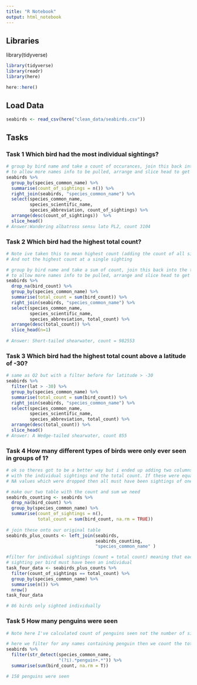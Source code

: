 ```yaml
---
title: "R Notebook"
output: html_notebook
---
```


## Libraries

library(tidyverse)
```r
library(tidyverse)
library(readr)
library(here)

here::here()
```

## Load Data

```r
seabirds <- read_csv(here("clean_data/seabirds.csv"))

```

## Tasks

### Task 1 Which bird had the most individual sightings?

```r
# group by bird name and take a count of occurances, join this back into the table
# to allow more names info to be pulled, arrange and slice head to get top hit
seabirds %>% 
  group_by(species_common_name) %>% 
  summarise(count_of_sightings = n()) %>%
  right_join(seabirds, "species_common_name") %>% 
  select(species_common_name, 
         species_scientific_name, 
         species_abbreviation, count_of_sightings) %>%
  arrange(desc(count_of_sightings))  %>% 
  slice_head()
# Answer:Wandering albatross sensu lato PL2, count 3104
```

### Task 2 Which bird had the highest total count?

```r
# Note ive taken this to mean highest count (adding the count of all sightings)
# And not the highest count at a single sighting

# group by bird name and take a sum of count, join this back into the table
# to allow more names info to be pulled, arrange and slice head to get top hit
seabirds %>% 
  drop_na(bird_count) %>% 
  group_by(species_common_name) %>% 
  summarise(total_count = sum(bird_count)) %>% 
  right_join(seabirds, "species_common_name") %>% 
  select(species_common_name, 
         species_scientific_name, 
         species_abbreviation, total_count) %>%
  arrange(desc(total_count)) %>% 
  slice_head(n=1)
  
# Answer: Short-tailed shearwater, count = 982553
```

### Task 3 Which bird had the highest total count above a latitude of -30?

```r
# same as Q2 but with a filter before for latitude > -30
seabirds %>% 
  filter(lat > -30) %>% 
  group_by(species_common_name) %>% 
  summarise(total_count = sum(bird_count)) %>%
  right_join(seabirds, "species_common_name") %>% 
  select(species_common_name, 
         species_scientific_name, 
         species_abbreviation, total_count) %>%
  arrange(desc(total_count)) %>% 
  slice_head()
# Answer: A Wedge-tailed shearwater, count 855
```

### Task 4 How many different types of birds were only ever seen in groups of 1?

```r
# ok so theres got to be a better way but i ended up adding two columns on
# with the individual sightings and the total count. If these were equal with no
# NA values which were dropped then all must have been sightings of one bird

# make our two table with the count and sum we need
seabirds_counting <- seabirds %>% 
  drop_na(bird_count) %>% 
  group_by(species_common_name) %>% 
  summarise(count_of_sightings = n(), 
            total_count = sum(bird_count, na.rm = TRUE)) 
  
# join these onto our original table
seabirds_plus_counts <- left_join(seabirds, 
                                  seabirds_counting,
                                  "species_common_name" )

#filter for individual sightings (count = total count) meaning that each 
# sighting per bird must have been an individual 
task_four_data <- seabirds_plus_counts %>% 
  filter(count_of_sightings == total_count) %>% 
  group_by(species_common_name) %>% 
  summarise(n()) %>% 
  nrow()
task_four_data

# 86 birds only sighted individually
```

### Task 5 How many penguins were seen

```r
# Note here I've calculated count of penguins seen not the number of sightings

# here we filter for any names containing penguin then we count the total for the count column
seabirds %>% 
  filter(str_detect(species_common_name,
                    "(?i).*penguin+.*")) %>% 
  summarise(sum(bird_count, na.rm = T))

# 158 penguins were seen
```

